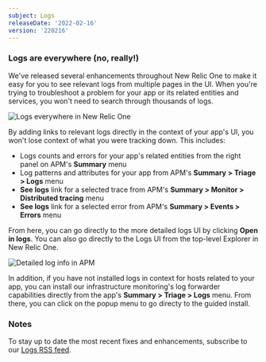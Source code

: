 ```yaml
---
subject: Logs
releaseDate: '2022-02-16'
version: '220216'
---
```


### Logs are everywhere (no, really!)

We've released several enhancements throughout New Relic One to make it easy for you to see relevant logs from multiple pages in the UI. When you're trying to troubleshoot a problem for your app or its related entities and services, you won't need to search through thousands of logs.

![Logs everywhere in New Relic One](./images/logs-rn0222.png "Logs everywhere in New Relic One")

By adding links to relevant logs directly in the context of your app's UI, you won't lose context of what you were tracking down.  This includes:

* Logs counts and errors for your app's related entities from the right panel on APM's **Summary** menu
* Log patterns and attributes for your app from APM's **Summary > Triage > Logs** menu
* **See logs** link for a selected trace from APM's **Summary > Monitor > Distributed tracing** menu
* **See logs** link for a selected error from APM's **Summary > Events > Errors** menu

From here, you can go directly to the more detailed logs UI by clicking **Open in logs**. You can also go directly  to the Logs UI from the top-level Explorer in New Relic One.

![Detailed log info in APM](./images/logs-rn-triage.png "Detailed log info in APM")

In addition, if you have not installed logs in context for hosts related to your app, you can install our infrastructure monitoring's log forwarder capabilities directly from the app's **Summary > Triage > Logs** menu. From there, you can click on the popup menu to go directy to the guided install.

### Notes

To stay up to date the most recent fixes and enhancements, subscribe to our [Logs RSS feed](/docs/release-notes/logs-release-notes/).
